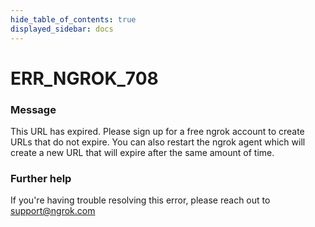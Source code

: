 ```yaml
---
hide_table_of_contents: true
displayed_sidebar: docs
---
```



# ERR_NGROK_708

### Message

This URL has expired. Please sign up for a free ngrok account to create URLs that do not expire. You can also restart the ngrok agent which will create a new URL that will expire after the same amount of time.

<ErrorDetails error="err_ngrok_708" />

### Further help

If you're having trouble resolving this error, please reach out to [support@ngrok.com](mailto:support@ngrok.com?subject=Help%20with%20ERR_NGROK_708)
